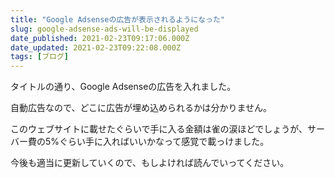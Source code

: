 ```yaml
---
title: "Google Adsenseの広告が表示されるようになった"
slug: google-adsense-ads-will-be-displayed
date_published: 2021-02-23T09:17:06.000Z
date_updated: 2021-02-23T09:22:08.000Z
tags: [ブログ]
---
```


タイトルの通り、Google Adsenseの広告を入れました。

自動広告なので、どこに広告が埋め込められるかは分かりません。

このウェブサイトに載せたぐらいで手に入る金額は雀の涙ほどでしょうが、サーバー費の5%ぐらい手に入ればいいかなって感覚で載っけました。

今後も適当に更新していくので、もしよければ読んでいってください。
